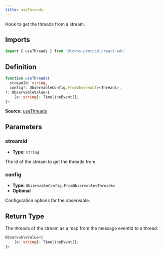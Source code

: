 ```yaml
---
title: useThreads
---
```

Hook to get the threads from a stream.

## Imports

```ts
import { useThreads } from '@towns-protocol/react-sdk'
```

## Definition

```ts
function useThreads(
  streamId: string,
  config?: ObservableConfig.FromObservable<Threads>,
): ObservableValue<{
    [x: string]: TimelineEvent[];
}>
```

**Source:** [useThreads](https://github.com/towns-protocol/towns/blob/main/packages/react-sdk/src/useThreads.ts)

## Parameters

### streamId

- **Type:** `string`

The id of the stream to get the threads from.

### config

- **Type:** `ObservableConfig.FromObservable<Threads>`
- **Optional**

Configuration options for the observable.

## Return Type

The threads of the stream as a map from the message eventId to a thread.

```ts
ObservableValue<{
    [x: string]: TimelineEvent[];
}>
```

